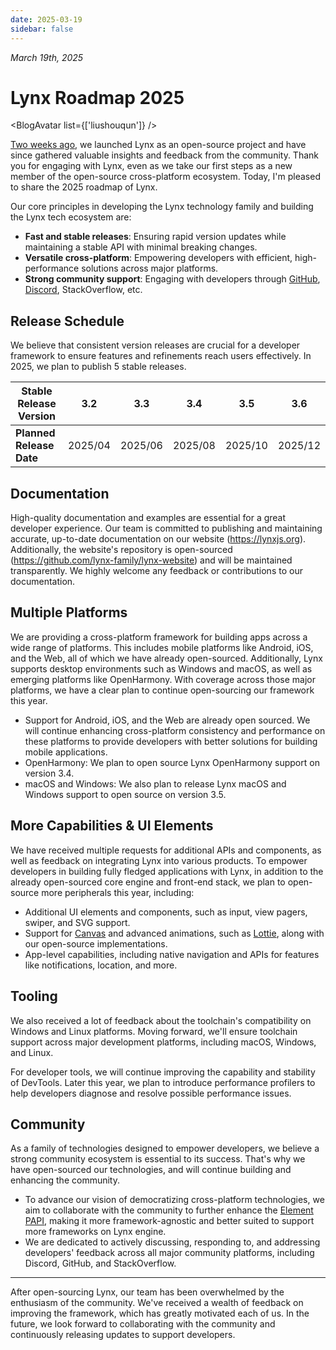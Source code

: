 ```yaml
---
date: 2025-03-19
sidebar: false
---
```



_March 19th, 2025_

# Lynx Roadmap 2025

<BlogAvatar list={['liushouqun']} />

[Two weeks ago](/blog/lynx-unlock-native-for-more), we launched Lynx as an open-source project and have since gathered valuable insights and feedback from the community. Thank you for engaging with Lynx, even as we take our first steps as a new member of the open-source cross-platform ecosystem. Today, I'm pleased to share the 2025 roadmap of Lynx.

Our core principles in developing the Lynx technology family and building the Lynx tech ecosystem are:

- **Fast and stable releases**: Ensuring rapid version updates while maintaining a stable API with minimal breaking changes.
- **Versatile cross-platform**: Empowering developers with efficient, high-performance solutions across major platforms.
- **Strong community support**: Engaging with developers through [GitHub](https://github.com/orgs/lynx-family), [Discord](https://discord.com/invite/mXk7jqdDXk), StackOverflow, etc.

## Release Schedule

We believe that consistent version releases are crucial for a developer framework to ensure features and refinements reach users effectively. In 2025, we plan to publish 5 stable releases.

| **Stable Release Version** | 3.2     | 3.3     | 3.4     | 3.5     | 3.6     |
| -------------------------- | ------- | ------- | ------- | ------- | ------- |
| **Planned Release Date**   | 2025/04 | 2025/06 | 2025/08 | 2025/10 | 2025/12 |

## Documentation

High-quality documentation and examples are essential for a great developer experience. Our team is committed to publishing and maintaining accurate, up-to-date documentation on our website (https://lynxjs.org).
Additionally, the website's repository is open-sourced (https://github.com/lynx-family/lynx-website) and will be maintained transparently. We highly welcome any feedback or contributions to our documentation.

## Multiple Platforms

We are providing a cross-platform framework for building apps across a wide range of platforms. This includes mobile platforms like Android, iOS, and the Web, all of which we have already open-sourced. Additionally, Lynx supports desktop environments such as Windows and macOS, as well as emerging platforms like OpenHarmony. With coverage across those major platforms, we have a clear plan to continue open-sourcing our framework this year.

- Support for Android, iOS, and the Web are already open sourced. We will continue enhancing cross-platform consistency and performance on these platforms to provide developers with better solutions for building mobile applications.
- OpenHarmony: We plan to open source Lynx OpenHarmony support on version 3.4.
- macOS and Windows: We also plan to release Lynx macOS and Windows support to open source on version 3.5.

## More Capabilities & UI Elements

We have received multiple requests for additional APIs and components, as well as feedback on integrating Lynx into various products. To empower developers in building fully fledged applications with Lynx, in addition to the already open-sourced core engine and front-end stack, we plan to open-source more peripherals this year, including:

- Additional UI elements and components, such as input, view pagers, swiper, and SVG support.
- Support for [Canvas](https://developer.mozilla.org/en-US/docs/Web/API/Canvas_API) and advanced animations, such as [Lottie](https://airbnb.io/lottie/), along with our open-source implementations.
- App-level capabilities, including native navigation and APIs for features like notifications, location, and more.

## Tooling

We also received a lot of feedback about the toolchain's compatibility on Windows and Linux platforms. Moving forward, we'll ensure toolchain support across major development platforms, including macOS, Windows, and Linux.

For developer tools, we will continue improving the capability and stability of DevTools. Later this year, we plan to introduce performance profilers to help developers diagnose and resolve possible performance issues.

## Community

As a family of technologies designed to empower developers, we believe a strong community ecosystem is essential to its success. That's why we have open-sourced our technologies, and will continue building and enhancing the community.

- To advance our vision of democratizing cross-platform technologies, we aim to collaborate with the community to further enhance the [Element PAPI](/guide/spec.html#element-papi), making it more framework-agnostic and better suited to support more frameworks on Lynx engine.
- We are dedicated to actively discussing, responding to, and addressing developers' feedback across all major community platforms, including Discord, GitHub, and StackOverflow.

---

After open-sourcing Lynx, our team has been overwhelmed by the enthusiasm of the community. We've received a wealth of feedback on improving the framework, which has greatly motivated each of us. In the future, we look forward to collaborating with the community and continuously releasing updates to support developers.
